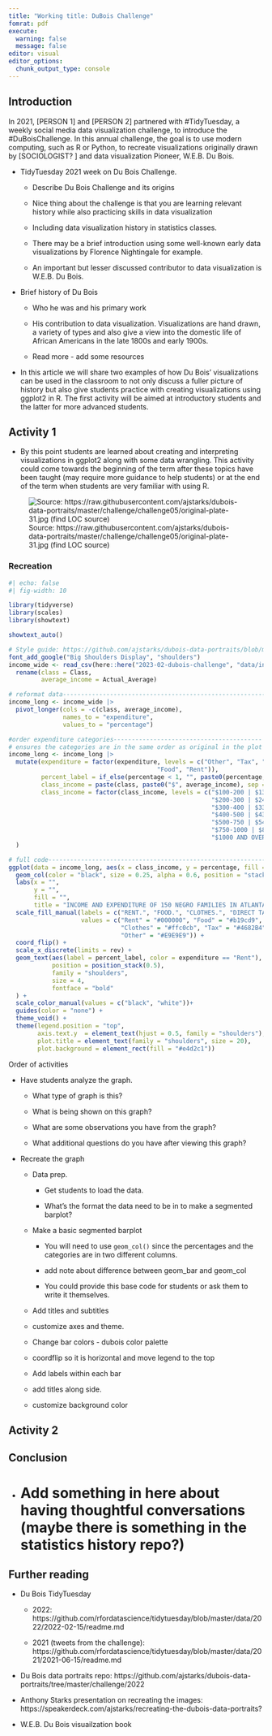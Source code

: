 ```yaml
---
title: "Working title: DuBois Challenge"
fomrat: pdf
execute: 
  warning: false
  message: false
editor: visual
editor_options: 
  chunk_output_type: console
---
```


## Introduction

In 2021, [PERSON 1] and [PERSON 2] partnered with #TidyTuesday, a weekly social media data visualization challenge, to introduce the #DuBoisChallenge. In this annual challenge, the goal is to use modern computing, such as R or Python, to recreate visualizations originally drawn by [SOCIOLOGIST? ] and data visualization Pioneer, W.E.B. Du Bois. 


-   TidyTuesday 2021 week on Du Bois Challenge.

    -   Describe Du Bois Challenge and its origins

    -   Nice thing about the challenge is that you are learning relevant history while also practicing skills in data visualization

    -   Including data visualization history in statistics classes.

    -   There may be a brief introduction using some well-known early data visualizations by Florence Nightingale for example.

    -   An important but lesser discussed contributor to data visualization is W.E.B. Du Bois.

-   Brief history of Du Bois

    -   Who he was and his primary work

    -   His contribution to data visualization. Visualizations are hand drawn, a variety of types and also give a view into the domestic life of African Americans in the late 1800s and early 1900s.

    -   Read more - add some resources

-   In this article we will share two examples of how Du Bois' visualizations can be used in the classroom to not only discuss a fuller picture of history but also give students practice with creating visualizations using ggplot2 in R. The first activity will be aimed at introductory students and the latter for more advanced students.

## Activity 1

-   By this point students are learned about creating and interpreting visualizations in ggplot2 along with some data wrangling. This activity could come towards the beginning of the term after these topics have been taught (may require more guidance to help students) or at the end of the term when students are very familiar with using R.

![Source: https://raw.githubusercontent.com/ajstarks/dubois-data-portraits/master/challenge/challenge05/original-plate-31.jpg (find LOC source)](img/income-expenditures-orig.jpeg)

<!--# Find Library of Congress citation. -->

<!--# https://github.com/rfordatascience/tidytuesday/blob/master/data/2021/2021-02-16/readme.md-->

### Recreation

```r
#| echo: false
#| fig-width: 10

library(tidyverse)
library(scales)
library(showtext)

showtext_auto()

# Style guide: https://github.com/ajstarks/dubois-data-portraits/blob/master/dubois-style.pdff
font_add_google("Big Shoulders Display", "shoulders")
income_wide <- read_csv(here::here("2023-02-dubois-challenge", "data/income.csv")) |>
  rename(class = Class,
         average_income = Actual_Average)

# reformat data-----------------------------------------------------------------
income_long <- income_wide |>
  pivot_longer(cols = -c(class, average_income),
               names_to = "expenditure",
               values_to = "percentage")

#order expenditure categories-----------------------------------------
# ensures the categories are in the same order as original in the plot
income_long <- income_long |>
  mutate(expenditure = factor(expenditure, levels = c("Other", "Tax", "Clothes",
                                         "Food", "Rent")),
         percent_label = if_else(percentage < 1, "", paste0(percentage, "%")),
         class_income = paste(class, paste0("$", average_income), sep = " | "),
         class_income = factor(class_income, levels = c("$100-200 | $139.1",
                                                        "$200-300 | $249.45",
                                                        "$300-400 | $335.66",
                                                        "$400-500 | $433.82",
                                                        "$500-750 | $547",
                                                        "$750-1000 | $880",
                                                        "$1000 AND OVER | $1125"))
  )

# full code---------------------------------------------------------------------
ggplot(data = income_long, aes(x = class_income, y = percentage, fill = expenditure)) +
  geom_col(color = "black", size = 0.25, alpha = 0.6, position = "stack", width  = 0.5) +
  labs(x = "",
       y = "",
       fill = "",
       title = "INCOME AND EXPENDITURE OF 150 NEGRO FAMILIES IN ATLANTA, GA, U.S.A") +
  scale_fill_manual(labels = c("RENT.", "FOOD.", "CLOTHES.", "DIRECT TAXES.", "OTHER EXPENSES AND SAVINGS."),
                    values = c("Rent" = "#000000", "Food" = "#b19cd9",
                               "Clothes" = "#ffc0cb", "Tax" = "#4682B4",
                               "Other" = "#E9E9E9")) +
  coord_flip() +
  scale_x_discrete(limits = rev) +
  geom_text(aes(label = percent_label, color = expenditure == "Rent"),
            position = position_stack(0.5),
            family = "shoulders",
            size = 4,
            fontface = "bold"
  ) +
  scale_color_manual(values = c("black", "white"))+
  guides(color = "none") +
  theme_void() +
  theme(legend.position = "top",
        axis.text.y  = element_text(hjust = 0.5, family = "shoulders"),
        plot.title = element_text(family = "shoulders", size = 20),
        plot.background = element_rect(fill = "#e4d2c1"))
```

Order of activities

-   Have students analyze the graph.

    -   What type of graph is this?

    -   What is being shown on this graph?

    -   What are some observations you have from the graph?

    -   What additional questions do you have after viewing this graph?

-   Recreate the graph

    -   Data prep.

        -   Get students to load the data.

        -   What's the format the data need to be in to make a segmented barplot?

    -   Make a basic segmented barplot

        -   You will need to use `geom_col()` since the percentages and the categories are in two different columns.

        -   add note about difference between geom_bar and geom_col

        -   You could provide this base code for students or ask them to write it themselves.

    -   Add titles and subtitles

    -   customize axes and theme.

    -   Change bar colors - dubois color palette

    -   coordflip so it is horizontal and move legend to the top

    -   Add labels within each bar

    -   add titles along side.

    -   customize background color

## Activity 2

## Conclusion


-   Add something in here about having thoughtful conversations (maybe there is something in the statistics history repo?)
=======

## Further reading

-   Du Bois TidyTuesday

    -   2022: https://github.com/rfordatascience/tidytuesday/blob/master/data/2022/2022-02-15/readme.md

    -   2021 (tweets from the challenge): https://github.com/rfordatascience/tidytuesday/blob/master/data/2021/2021-06-15/readme.md

-   Du Bois data portraits repo: https://github.com/ajstarks/dubois-data-portraits/tree/master/challenge/2022

-   Anthony Starks presentation on recreating the images: https://speakerdeck.com/ajstarks/recreating-the-dubois-data-portraits?

-   W.E.B. Du Bois visuailzation book
